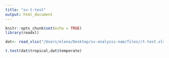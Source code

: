 ```yaml
---
title: "sv-t-test"
output: html_document
---
```


```r
knitr::opts_chunk$set(echo = TRUE)
library(readxl)
```

```r
dat<- read_xlsx("/Users/elena/Desktop/sv-analysis-nam/files//t-test.xlsx")

t.test(dat$tropical,dat$temperate)
```